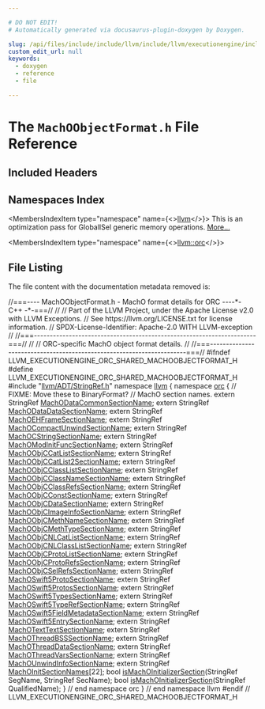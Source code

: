 ```yaml
---

# DO NOT EDIT!
# Automatically generated via docusaurus-plugin-doxygen by Doxygen.

slug: /api/files/include/include/llvm/include/llvm/executionengine/include/llvm/executionengine/orc/include/llvm/executionengine/orc/shared/machoobjectformat-h
custom_edit_url: null
keywords:
  - doxygen
  - reference
  - file

---
```





# The `MachOObjectFormat.h` File Reference

<DoxygenPage pluginConfig={pluginConfig}>



## Included Headers

<IncludesList>
<IncludesListItem
  filePath="llvm/ADT/StringRef.h"
  permalink="/docs/api/files/include/include/llvm/include/llvm/adt/stringref-h"
  isLocal="true" />
</IncludesList>

## Namespaces Index

<MembersIndex>

<MembersIndexItem
  type="namespace"
  name={<><a href="/docs/api/namespaces/llvm">llvm</a></>}>
This is an optimization pass for GlobalISel generic memory operations. <a href="/docs/api/namespaces/llvm/#details">More...</a>
</MembersIndexItem>

<MembersIndexItem
  type="namespace"
  name={<><a href="/docs/api/namespaces/llvm/orc">llvm::orc</a></>}>
</MembersIndexItem>

</MembersIndex>


## File Listing

The file content with the documentation metadata removed is:

<ProgramListing>

<Link id="l00001" /><CodeLine lineNumber="1"><span class="doxyHighlightComment">//===---- MachOObjectFormat.h - MachO format details for ORC ----&#42;- C++ -&#42;-===//</span></CodeLine>
<Link id="l00002" /><CodeLine lineNumber="2"><span class="doxyHighlightComment">//</span></CodeLine>
<Link id="l00003" /><CodeLine lineNumber="3"><span class="doxyHighlightComment">// Part of the LLVM Project, under the Apache License v2.0 with LLVM Exceptions.</span></CodeLine>
<Link id="l00004" /><CodeLine lineNumber="4"><span class="doxyHighlightComment">// See https://llvm.org/LICENSE.txt for license information.</span></CodeLine>
<Link id="l00005" /><CodeLine lineNumber="5"><span class="doxyHighlightComment">// SPDX-License-Identifier: Apache-2.0 WITH LLVM-exception</span></CodeLine>
<Link id="l00006" /><CodeLine lineNumber="6"><span class="doxyHighlightComment">//</span></CodeLine>
<Link id="l00007" /><CodeLine lineNumber="7"><span class="doxyHighlightComment">//===----------------------------------------------------------------------===//</span></CodeLine>
<Link id="l00008" /><CodeLine lineNumber="8"><span class="doxyHighlightComment">//</span></CodeLine>
<Link id="l00009" /><CodeLine lineNumber="9"><span class="doxyHighlightComment">// ORC-specific MachO object format details.</span></CodeLine>
<Link id="l00010" /><CodeLine lineNumber="10"><span class="doxyHighlightComment">//</span></CodeLine>
<Link id="l00011" /><CodeLine lineNumber="11"><span class="doxyHighlightComment">//===----------------------------------------------------------------------===//</span></CodeLine>
<Link id="l00012" /><CodeLine lineNumber="12"></CodeLine>
<Link id="l00013" /><CodeLine lineNumber="13"><span class="doxyHighlightPreprocessor">#ifndef LLVM&#95;EXECUTIONENGINE&#95;ORC&#95;SHARED&#95;MACHOOBJECTFORMAT&#95;H</span></CodeLine>
<Link id="l00014" /><CodeLine lineNumber="14"><span class="doxyHighlightPreprocessor">#define LLVM&#95;EXECUTIONENGINE&#95;ORC&#95;SHARED&#95;MACHOOBJECTFORMAT&#95;H</span></CodeLine>
<Link id="l00015" /><CodeLine lineNumber="15"></CodeLine>
<Link id="l00016" /><CodeLine lineNumber="16"><span class="doxyHighlightPreprocessor">#include &quot;<a href="/docs/api/files/include/include/llvm/include/llvm/adt/stringref-h">llvm/ADT/StringRef.h</a>&quot;</span></CodeLine>
<Link id="l00017" /><CodeLine lineNumber="17"></CodeLine>
<Link id="l00018" /><CodeLine lineNumber="18"><span class="doxyHighlightKeyword">namespace </span><span class="doxyHighlight"><a href="/docs/api/namespaces/llvm">llvm</a> &#123;</span></CodeLine>
<Link id="l00019" /><CodeLine lineNumber="19"><span class="doxyHighlightKeyword">namespace </span><span class="doxyHighlight"><a href="/docs/api/namespaces/llvm/orc">orc</a> &#123;</span></CodeLine>
<Link id="l00020" /><CodeLine lineNumber="20"></CodeLine>
<Link id="l00021" /><CodeLine lineNumber="21"><span class="doxyHighlightComment">// FIXME: Move these to BinaryFormat?</span></CodeLine>
<Link id="l00022" /><CodeLine lineNumber="22"></CodeLine>
<Link id="l00023" /><CodeLine lineNumber="23"><span class="doxyHighlightComment">// MachO section names.</span></CodeLine>
<Link id="l00024" /><CodeLine lineNumber="24"></CodeLine>
<Link id="l00025" /><CodeLine lineNumber="25"><span class="doxyHighlightKeyword">extern</span><span class="doxyHighlight"> StringRef <a href="/docs/api/namespaces/llvm/orc/#acf0da697abd4c7aa39002421cb842990">MachODataCommonSectionName</a>;</span></CodeLine>
<Link id="l00026" /><CodeLine lineNumber="26"><span class="doxyHighlightKeyword">extern</span><span class="doxyHighlight"> StringRef <a href="/docs/api/namespaces/llvm/orc/#a6afa24bd559c43d84f27d6beccaf191c">MachODataDataSectionName</a>;</span></CodeLine>
<Link id="l00027" /><CodeLine lineNumber="27"><span class="doxyHighlightKeyword">extern</span><span class="doxyHighlight"> StringRef <a href="/docs/api/namespaces/llvm/orc/#a5985f13193937fb309c4a8c6bbc37389">MachOEHFrameSectionName</a>;</span></CodeLine>
<Link id="l00028" /><CodeLine lineNumber="28"><span class="doxyHighlightKeyword">extern</span><span class="doxyHighlight"> StringRef <a href="/docs/api/namespaces/llvm/orc/#a6d8fd94b3b67fae83250bd9f38a3e93f">MachOCompactUnwindSectionName</a>;</span></CodeLine>
<Link id="l00029" /><CodeLine lineNumber="29"><span class="doxyHighlightKeyword">extern</span><span class="doxyHighlight"> StringRef <a href="/docs/api/namespaces/llvm/orc/#aaafe15b9aa4e85686184cf83fc785d96">MachOCStringSectionName</a>;</span></CodeLine>
<Link id="l00030" /><CodeLine lineNumber="30"><span class="doxyHighlightKeyword">extern</span><span class="doxyHighlight"> StringRef <a href="/docs/api/namespaces/llvm/orc/#a599c2db0c598643a8743cd2fcdc0e4ae">MachOModInitFuncSectionName</a>;</span></CodeLine>
<Link id="l00031" /><CodeLine lineNumber="31"><span class="doxyHighlightKeyword">extern</span><span class="doxyHighlight"> StringRef <a href="/docs/api/namespaces/llvm/orc/#a8417811ade36a60050afbf768c0615d6">MachOObjCCatListSectionName</a>;</span></CodeLine>
<Link id="l00032" /><CodeLine lineNumber="32"><span class="doxyHighlightKeyword">extern</span><span class="doxyHighlight"> StringRef <a href="/docs/api/namespaces/llvm/orc/#afc78fff6076d335fc6014acec52e08ab">MachOObjCCatList2SectionName</a>;</span></CodeLine>
<Link id="l00033" /><CodeLine lineNumber="33"><span class="doxyHighlightKeyword">extern</span><span class="doxyHighlight"> StringRef <a href="/docs/api/namespaces/llvm/orc/#aa0d19b69eb3185cac9151a02d2fc0cd9">MachOObjCClassListSectionName</a>;</span></CodeLine>
<Link id="l00034" /><CodeLine lineNumber="34"><span class="doxyHighlightKeyword">extern</span><span class="doxyHighlight"> StringRef <a href="/docs/api/namespaces/llvm/orc/#a9dc7bb14d2052d1fc2ac72b4b59c76f8">MachOObjCClassNameSectionName</a>;</span></CodeLine>
<Link id="l00035" /><CodeLine lineNumber="35"><span class="doxyHighlightKeyword">extern</span><span class="doxyHighlight"> StringRef <a href="/docs/api/namespaces/llvm/orc/#a8b99f4610ba5a31ad0c42f9930c6660d">MachOObjCClassRefsSectionName</a>;</span></CodeLine>
<Link id="l00036" /><CodeLine lineNumber="36"><span class="doxyHighlightKeyword">extern</span><span class="doxyHighlight"> StringRef <a href="/docs/api/namespaces/llvm/orc/#a5bb58117d6e9bb080ed749a97c530371">MachOObjCConstSectionName</a>;</span></CodeLine>
<Link id="l00037" /><CodeLine lineNumber="37"><span class="doxyHighlightKeyword">extern</span><span class="doxyHighlight"> StringRef <a href="/docs/api/namespaces/llvm/orc/#a9b0a10a4c5fd5f0ac974ca906a635748">MachOObjCDataSectionName</a>;</span></CodeLine>
<Link id="l00038" /><CodeLine lineNumber="38"><span class="doxyHighlightKeyword">extern</span><span class="doxyHighlight"> StringRef <a href="/docs/api/namespaces/llvm/orc/#abecebd212dc7a36600137532b843c8e9">MachOObjCImageInfoSectionName</a>;</span></CodeLine>
<Link id="l00039" /><CodeLine lineNumber="39"><span class="doxyHighlightKeyword">extern</span><span class="doxyHighlight"> StringRef <a href="/docs/api/namespaces/llvm/orc/#a9fed65c0a7109816fd40a7c2f85ca626">MachOObjCMethNameSectionName</a>;</span></CodeLine>
<Link id="l00040" /><CodeLine lineNumber="40"><span class="doxyHighlightKeyword">extern</span><span class="doxyHighlight"> StringRef <a href="/docs/api/namespaces/llvm/orc/#aade5ac407407dad90e6a44004f6c6a98">MachOObjCMethTypeSectionName</a>;</span></CodeLine>
<Link id="l00041" /><CodeLine lineNumber="41"><span class="doxyHighlightKeyword">extern</span><span class="doxyHighlight"> StringRef <a href="/docs/api/namespaces/llvm/orc/#ab191069a531db473643d1302a2cc4d85">MachOObjCNLCatListSectionName</a>;</span></CodeLine>
<Link id="l00042" /><CodeLine lineNumber="42"><span class="doxyHighlightKeyword">extern</span><span class="doxyHighlight"> StringRef <a href="/docs/api/namespaces/llvm/orc/#ab8681f766d61f75b07edab083162f479">MachOObjCNLClassListSectionName</a>;</span></CodeLine>
<Link id="l00043" /><CodeLine lineNumber="43"><span class="doxyHighlightKeyword">extern</span><span class="doxyHighlight"> StringRef <a href="/docs/api/namespaces/llvm/orc/#a43b35eb0e0d7744cbcb0adb6f33df978">MachOObjCProtoListSectionName</a>;</span></CodeLine>
<Link id="l00044" /><CodeLine lineNumber="44"><span class="doxyHighlightKeyword">extern</span><span class="doxyHighlight"> StringRef <a href="/docs/api/namespaces/llvm/orc/#ad9d09647136a17123fce8c6f5fcc13c3">MachOObjCProtoRefsSectionName</a>;</span></CodeLine>
<Link id="l00045" /><CodeLine lineNumber="45"><span class="doxyHighlightKeyword">extern</span><span class="doxyHighlight"> StringRef <a href="/docs/api/namespaces/llvm/orc/#aa1422acf25b4e849ba789e008fc79a4c">MachOObjCSelRefsSectionName</a>;</span></CodeLine>
<Link id="l00046" /><CodeLine lineNumber="46"><span class="doxyHighlightKeyword">extern</span><span class="doxyHighlight"> StringRef <a href="/docs/api/namespaces/llvm/orc/#a73066fc04680bf90e2c40a1da82a7f37">MachOSwift5ProtoSectionName</a>;</span></CodeLine>
<Link id="l00047" /><CodeLine lineNumber="47"><span class="doxyHighlightKeyword">extern</span><span class="doxyHighlight"> StringRef <a href="/docs/api/namespaces/llvm/orc/#a4f1fe6e3b2539e1c754a93852f864993">MachOSwift5ProtosSectionName</a>;</span></CodeLine>
<Link id="l00048" /><CodeLine lineNumber="48"><span class="doxyHighlightKeyword">extern</span><span class="doxyHighlight"> StringRef <a href="/docs/api/namespaces/llvm/orc/#ab08625818c8efab594b1a09e31a01b9b">MachOSwift5TypesSectionName</a>;</span></CodeLine>
<Link id="l00049" /><CodeLine lineNumber="49"><span class="doxyHighlightKeyword">extern</span><span class="doxyHighlight"> StringRef <a href="/docs/api/namespaces/llvm/orc/#ae1cb4b75ab5d1b89d8e0fad8f74b731b">MachOSwift5TypeRefSectionName</a>;</span></CodeLine>
<Link id="l00050" /><CodeLine lineNumber="50"><span class="doxyHighlightKeyword">extern</span><span class="doxyHighlight"> StringRef <a href="/docs/api/namespaces/llvm/orc/#aa8b26c58a938b9fedf11908d2cb91b3b">MachOSwift5FieldMetadataSectionName</a>;</span></CodeLine>
<Link id="l00051" /><CodeLine lineNumber="51"><span class="doxyHighlightKeyword">extern</span><span class="doxyHighlight"> StringRef <a href="/docs/api/namespaces/llvm/orc/#a02e5f463d011f34720462c932f5d3897">MachOSwift5EntrySectionName</a>;</span></CodeLine>
<Link id="l00052" /><CodeLine lineNumber="52"><span class="doxyHighlightKeyword">extern</span><span class="doxyHighlight"> StringRef <a href="/docs/api/namespaces/llvm/orc/#aa64c83f89fd6d13d910763efd6e4ea8f">MachOTextTextSectionName</a>;</span></CodeLine>
<Link id="l00053" /><CodeLine lineNumber="53"><span class="doxyHighlightKeyword">extern</span><span class="doxyHighlight"> StringRef <a href="/docs/api/namespaces/llvm/orc/#a032c080e97e426687080f1a5b89174f0">MachOThreadBSSSectionName</a>;</span></CodeLine>
<Link id="l00054" /><CodeLine lineNumber="54"><span class="doxyHighlightKeyword">extern</span><span class="doxyHighlight"> StringRef <a href="/docs/api/namespaces/llvm/orc/#aca180d4befdefc795eca7444a995135e">MachOThreadDataSectionName</a>;</span></CodeLine>
<Link id="l00055" /><CodeLine lineNumber="55"><span class="doxyHighlightKeyword">extern</span><span class="doxyHighlight"> StringRef <a href="/docs/api/namespaces/llvm/orc/#a0a2e265902bbdfff525157bcbd936085">MachOThreadVarsSectionName</a>;</span></CodeLine>
<Link id="l00056" /><CodeLine lineNumber="56"><span class="doxyHighlightKeyword">extern</span><span class="doxyHighlight"> StringRef <a href="/docs/api/namespaces/llvm/orc/#aca4d54c15b656767d9d8dbe407a1ed66">MachOUnwindInfoSectionName</a>;</span></CodeLine>
<Link id="l00057" /><CodeLine lineNumber="57"></CodeLine>
<Link id="l00058" /><CodeLine lineNumber="58"><span class="doxyHighlightKeyword">extern</span><span class="doxyHighlight"> StringRef <a href="/docs/api/namespaces/llvm/orc/#aa0150d9413c886b57a0c035a480f3be7">MachOInitSectionNames</a>&#91;22&#93;;</span></CodeLine>
<Link id="l00059" /><CodeLine lineNumber="59"></CodeLine>
<Link id="l00060" /><CodeLine lineNumber="60"><span class="doxyHighlightKeywordType">bool</span><span class="doxyHighlight"> <a href="/docs/api/namespaces/llvm/orc/#a7f32ad05bf9ae4235bfb4f4e78159294">isMachOInitializerSection</a>(StringRef SegName, StringRef SecName);</span></CodeLine>
<Link id="l00061" /><CodeLine lineNumber="61"><span class="doxyHighlightKeywordType">bool</span><span class="doxyHighlight"> <a href="/docs/api/namespaces/llvm/orc/#a7f32ad05bf9ae4235bfb4f4e78159294">isMachOInitializerSection</a>(StringRef QualifiedName);</span></CodeLine>
<Link id="l00062" /><CodeLine lineNumber="62"></CodeLine>
<Link id="l00063" /><CodeLine lineNumber="63"><span class="doxyHighlight">&#125; </span><span class="doxyHighlightComment">// end namespace orc</span></CodeLine>
<Link id="l00064" /><CodeLine lineNumber="64"><span class="doxyHighlight">&#125; </span><span class="doxyHighlightComment">// end namespace llvm</span></CodeLine>
<Link id="l00065" /><CodeLine lineNumber="65"></CodeLine>
<Link id="l00066" /><CodeLine lineNumber="66"><span class="doxyHighlightPreprocessor">#endif </span><span class="doxyHighlightComment">// LLVM&#95;EXECUTIONENGINE&#95;ORC&#95;SHARED&#95;MACHOOBJECTFORMAT&#95;H</span></CodeLine>

</ProgramListing>


</DoxygenPage>
